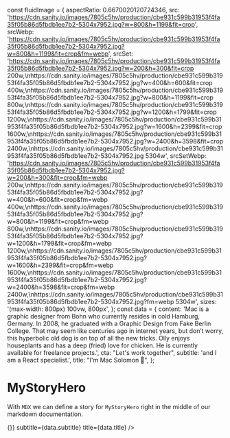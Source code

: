 const fluidImage = {
  aspectRatio: 0.6670020120724346,
  src:
    'https://cdn.sanity.io/images/7805c5hv/production/cbe931c599b31953f4fa35f05b86d5fbdb1ee7b2-5304x7952.jpg?w=800&h=1199&fit=crop',
  srcWebp:
    'https://cdn.sanity.io/images/7805c5hv/production/cbe931c599b31953f4fa35f05b86d5fbdb1ee7b2-5304x7952.jpg?w=800&h=1199&fit=crop&fm=webp',
  srcSet:
    'https://cdn.sanity.io/images/7805c5hv/production/cbe931c599b31953f4fa35f05b86d5fbdb1ee7b2-5304x7952.jpg?w=200&h=300&fit=crop 200w,\nhttps://cdn.sanity.io/images/7805c5hv/production/cbe931c599b31953f4fa35f05b86d5fbdb1ee7b2-5304x7952.jpg?w=400&h=600&fit=crop 400w,\nhttps://cdn.sanity.io/images/7805c5hv/production/cbe931c599b31953f4fa35f05b86d5fbdb1ee7b2-5304x7952.jpg?w=800&h=1199&fit=crop 800w,\nhttps://cdn.sanity.io/images/7805c5hv/production/cbe931c599b31953f4fa35f05b86d5fbdb1ee7b2-5304x7952.jpg?w=1200&h=1799&fit=crop 1200w,\nhttps://cdn.sanity.io/images/7805c5hv/production/cbe931c599b31953f4fa35f05b86d5fbdb1ee7b2-5304x7952.jpg?w=1600&h=2399&fit=crop 1600w,\nhttps://cdn.sanity.io/images/7805c5hv/production/cbe931c599b31953f4fa35f05b86d5fbdb1ee7b2-5304x7952.jpg?w=2400&h=3598&fit=crop 2400w,\nhttps://cdn.sanity.io/images/7805c5hv/production/cbe931c599b31953f4fa35f05b86d5fbdb1ee7b2-5304x7952.jpg 5304w',
  srcSetWebp:
    'https://cdn.sanity.io/images/7805c5hv/production/cbe931c599b31953f4fa35f05b86d5fbdb1ee7b2-5304x7952.jpg?w=200&h=300&fit=crop&fm=webp 200w,\nhttps://cdn.sanity.io/images/7805c5hv/production/cbe931c599b31953f4fa35f05b86d5fbdb1ee7b2-5304x7952.jpg?w=400&h=600&fit=crop&fm=webp 400w,\nhttps://cdn.sanity.io/images/7805c5hv/production/cbe931c599b31953f4fa35f05b86d5fbdb1ee7b2-5304x7952.jpg?w=800&h=1199&fit=crop&fm=webp 800w,\nhttps://cdn.sanity.io/images/7805c5hv/production/cbe931c599b31953f4fa35f05b86d5fbdb1ee7b2-5304x7952.jpg?w=1200&h=1799&fit=crop&fm=webp 1200w,\nhttps://cdn.sanity.io/images/7805c5hv/production/cbe931c599b31953f4fa35f05b86d5fbdb1ee7b2-5304x7952.jpg?w=1600&h=2399&fit=crop&fm=webp 1600w,\nhttps://cdn.sanity.io/images/7805c5hv/production/cbe931c599b31953f4fa35f05b86d5fbdb1ee7b2-5304x7952.jpg?w=2400&h=3598&fit=crop&fm=webp 2400w,\nhttps://cdn.sanity.io/images/7805c5hv/production/cbe931c599b31953f4fa35f05b86d5fbdb1ee7b2-5304x7952.jpg?fm=webp 5304w',
  sizes: '(max-width: 800px) 100vw, 800px',
};
const data = {
  content:
    'Mac is a graphic designer from Bohn who currently resides in cold Hamburg, Germany. In 2008, he graduated with a Graphic Design from Fake Berlin College. That may seem like centuries ago in internet years, but don’t worry, this hyperbolic old dog is on top of all the new tricks. Olly enjoys houseplants and has a deep (fried) love for chicken. He is currently available for freelance projects.',
  cta: "Let's work together",
  subtitle: 'and I am a React specialist.',
  title: "I'm Mac Solomon 👋",
};

<Meta
  title='Blocks / Hero / MyStoryHero'
  component={MyStoryHero}
  decorators={[withThemeProvider]}
/>

# MyStoryHero

With `MDX` we can define a story for `MyStoryHero` right in the middle of our
markdown documentation.

<Preview>
  <Story name='Default'>
    <MyStoryHero
      content={data.content}
      cta={data.cta}
      fluidImage={fluidImage}
      onCtaClick={() => {}}
      subtitle={data.subtitle}
      title={data.title}
    />
  </Story>
</Preview>
